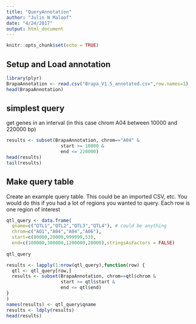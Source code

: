 ```yaml
---
title: "QueryAnnotation"
author: "Julin N Maloof"
date: "4/24/2017"
output: html_document
---
```


```r
knitr::opts_chunk$set(echo = TRUE)
```

## Setup and Load annotation
```r
library(plyr)
BrapaAnnotation <- read.csv("Brapa_V1.5_annotated.csv",row.names=1)
head(BrapaAnnotation)
```

## simplest query

get genes in an interval (in this case chrom A04 between 10000 and 220000 bp)
```r
results <- subset(BrapaAnnotation, chrom=="A04" &
                    start >= 10000 &
                    end <= 220000)
head(results)
tail(results)
```


## Make query table
Create an example query table.  This could be an imported CSV, etc.  You would do this if you had a lot of regions you wanted to query.  Each row is one region of interest
```r
qtl_query <- data.frame(
  qname=c("QTL1","QTL2","QTL3","QTL4"), # could be anything
  chrom=c("AO1","A04","A04","A06"),
  start=c(80000,20000,999999,53),
  end=c(100000,300000,1200000,20000),stringsAsFactors = FALSE)
  
qtl_query
```

```r
results <- lapply(1:nrow(qtl_query),function(row) {
  qtl <- qtl_query[row,]
  results <- subset(BrapaAnnotation, chrom==qtl$chrom &
                    start >= qtl$start &
                    end <= qtl$end)
}
)
names(results) <- qtl_query$qname
results <- ldply(results)
head(results)
```

